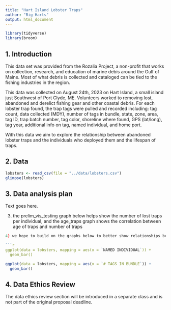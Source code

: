 ```yaml
---
title: "Hart Island Lobster Traps"
author: "Big Harts"
output: html_document
---
```


```r
library(tidyverse)
library(broom)

```

## 1. Introduction

This data set was provided from the Rozalia Project, a non-profit that works on collection, research, and education of marine debis around the Gulf of Maine. Most of what debris is collected and cataloged can be tied to the fishing industries in the region.

This data was collected on August 24th, 2023 on Hart Island, a small island just
Southwest of Port Clyde, ME. Volunteers worked to  removing lost, abandoned and derelict fishing gear and other coastal debris. For each lobster trap found, the trap tags were pulled and recorded including: tag count, data collected (MDY), number of tags in bundle, state, zone, area, tag ID, trap batch number, tag color, shoreline where found, GPS (lat/long), tag year, additional info on tag, named individual, and home port. 

With this data we aim to explore the relationship between abandoned lobster traps and the individuals who deployed them and the lifespan of traps. 

## 2. Data

```r
lobsters <- read_csv(file = "../data/lobsters.csv")
glimpse(lobsters)
```

## 3. Data analysis plan

Text goes here.

3) the prelim_vis_testing graph below helps show the number of lost traps per individual, and the age_traps graph shows the correlation between age of traps and number of traps

```r
4) we hope to build on the graphs below to better show relationships between traps and individuals and show the range of trap age. 

```r
ggplot(data = lobsters, mapping = aes(x = `NAMED INDIVIDUAL`)) +
  geom_bar() 


```
```r
ggplot(data = lobsters, mapping = aes(x = `# TAGS IN BUNDLE`)) +
  geom_bar()
```


## 4. Data Ethics Review

The data ethics review section will be introduced in a separate class and is not part of the original proposal deadline.

